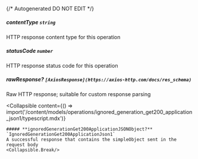 {/* Autogenerated DO NOT EDIT  */}

##### **contentType** `string`
HTTP response content type for this operation

##### **statusCode** `number`
HTTP response status code for this operation

##### **rawResponse?** `[AxiosResponse](https://axios-http.com/docs/res_schema)`
Raw HTTP response; suitable for custom response parsing

<Collapsible
    content={() => import('/content/models/operations/ignored_generation_get200_application_json1/typescript.mdx')}
>
    ##### **ignoredGenerationGet200ApplicationJSONObject?** `IgnoredGenerationGet200ApplicationJson1`
    A successful response that contains the simpleObject sent in the request body
    <Collapsible.Break/>
</Collapsible>

